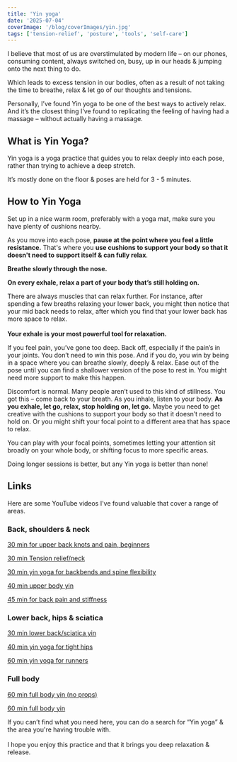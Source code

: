 ```yaml
---
title: 'Yin yoga'
date: '2025-07-04'
coverImage: '/blog/coverImages/yin.jpg'
tags: ['tension-relief', 'posture', 'tools', 'self-care']
---
```


I believe that most of us are overstimulated by modern life – on our phones, consuming content, always switched on, busy, up in our heads & jumping onto the next thing to do.

Which leads to excess tension in our bodies, often as a result of not taking the time to breathe, relax & let go of our thoughts and tensions.

Personally, I’ve found Yin yoga to be one of the best ways to actively relax. And it’s the closest thing I’ve found to replicating the feeling of having had a massage – without actually having a massage.

## What is Yin Yoga?

Yin yoga is a yoga practice that guides you to relax deeply into each pose, rather than trying to achieve a deep stretch.

It’s mostly done on the floor & poses are held for 3 - 5 minutes.

## How to Yin Yoga

Set up in a nice warm room, preferably with a yoga mat, make sure you have plenty of cushions nearby.

As you move into each pose, **pause at the point where you feel a little resistance.** That's where you **use cushions to support your body so that it doesn't need to support itself & can fully relax**.

**Breathe slowly through the nose.**

**On every exhale, relax a part of your body that’s still holding on.**

There are always muscles that can relax further. For instance, after spending a few breaths relaxing your lower back, you might then notice that your mid back needs to relax, after which you find that your lower back has more space to relax. \
 \
**Your exhale is your most powerful tool for relaxation.**

If you feel pain, you’ve gone too deep. Back off, especially if the pain’s in your joints. You don’t need to win this pose. And if you do, you win by being in a space where you can breathe slowly, deeply & relax. Ease out of the pose until you can find a shallower version of the pose to rest in. You might need more support to make this happen.

Discomfort is normal. Many people aren’t used to this kind of stillness. You got this – come back to your breath. As you inhale, listen to your body. **As you exhale, let go, relax, stop holding on, let go.** Maybe you need to get creative with the cushions to support your body so that it doesn’t need to hold on. Or you might shift your focal point to a different area that has space to relax.

You can play with your focal points, sometimes letting your attention sit broadly on your whole body, or shifting focus to more specific areas.

Doing longer sessions is better, but any Yin yoga is better than none!

## Links

Here are some YouTube videos I've found valuable that cover a range of areas.

### Back, shoulders & neck

[30 min for upper back knots and pain, beginners](https://www.youtube.com/watch?v=94hMk05dTws)

[30 min Tension relief/neck](https://www.youtube.com/watch?v=aKsu112bzHE)

[30 min yin yoga for backbends and spine flexibility](https://www.youtube.com/watch?v=nGTVDNUFCLg)

[40 min upper body yin](https://www.youtube.com/watch?v=Y8GVtS1TPJ8&t=19s)

[45 min for back pain and stiffness](https://www.youtube.com/watch?v=VXQZhZfjiDU)

### Lower back, hips & sciatica

[30 min lower back/sciatica yin](https://www.youtube.com/watch?v=SO_oahIGHsE)

[40 min yin yoga for tight hips](https://www.youtube.com/watch?v=hg-4VfWuLQg)

[60 min yin yoga for runners](https://www.youtube.com/watch?v=WNILMoALHNQ)

### Full body

[60 min full body yin (no props)](https://www.youtube.com/watch?v=mzf2kFNf8Yw)

[60 min full body yin](https://www.youtube.com/watch?v=XIOn40YCt8s)

If you can’t find what you need here, you can do a search for “Yin yoga” & the area you're having trouble with. \
 \
I hope you enjoy this practice and that it brings you deep relaxation & release.
